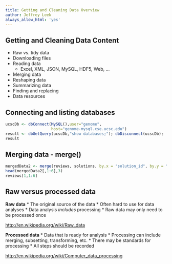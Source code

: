 ```yaml
---
title: Getting and Cleaning Data Overview
author: Jeffrey Leek
always_allow_html: 'yes'
---
```


## Getting and Cleaning Data Content

* Raw vs. tidy data
* Downloading files
* Reading data
  * Excel, XML, JSON, MySQL, HDF5, Web, ...
* Merging data
* Reshaping data
* Summarizing data
* Finding and replacing
* Data resources


## Connecting and listing databases

```r
ucscDb <- dbConnect(MySQL(),user="genome", 
                    host="genome-mysql.cse.ucsc.edu")
result <- dbGetQuery(ucscDb,"show databases;"); dbDisconnect(ucscDb);
result
```


## Merging data - merge()

```r
mergedData2 <- merge(reviews, solutions, by.x = "solution_id", by.y = "id", all=TRUE)
head(mergedData2[,1:6],3)
reviews[1,1:6]
```


## Raw versus processed data

__Raw data__
* The original source of the data
* Often hard to use for data analyses
* Data analysis _includes_ processing
* Raw data may only need to be processed once

[http://en.wikipedia.org/wiki/Raw_data](http://en.wikipedia.org/wiki/Raw_data)

__Processed data__
* Data that is ready for analysis
* Processing can include merging, subsetting, transforming, etc.
* There may be standards for processing
* All steps should be recorded 

[http://en.wikipedia.org/wiki/Computer_data_processing](http://en.wikipedia.org/wiki/Computer_data_processing)
